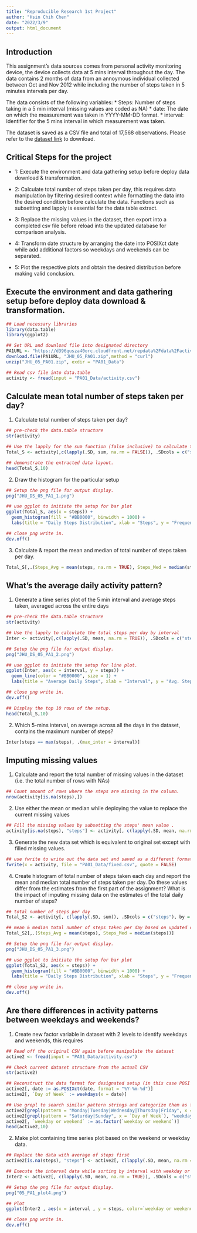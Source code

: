 ```yaml
---
title: "Reproducible Research 1st Project"
author: "Hsin Chih Chen"
date: "2022/3/9"
output: html_document
---
```



## Introduction 

This assignment's data sources comes from personal activity monitoring device, 
the device collects data at 5 mins interval throughout the day. The data 
contains 2 months of data from an annoymous individual collected between Oct 
and Nov 2012 while including the number of steps taken in 5 minutes intervals per day. 

The data consists of the following variables:
  * Steps: Number of steps taking in a 5 min interval (missing values are coded as NA)
  * date: The date on which the measurement was taken in YYYY-MM-DD format.
  * interval: Identifier for the 5 mins interval in which measurement was taken.

The dataset is saved as a CSV file and total of 17,568 observations. Please refer to the [dataset link](https://d396qusza40orc.cloudfront.net/repdata%2Fdata%2Factivity.zip) to download.

## Critical Steps for the project
  * 1: Execute the environment and data gathering setup before deploy data download & transformation.
  
  * 2: Calculate total number of steps taken per day, this requires data manipulation by filtering desired context while formatting the data into the desired condition before calculate the data. Functions such as subsetting and lapply is essential for the data table extract.
  
  * 3: Replace the missing values in the dataset, then export into a completed csv file before reload into the updated database for comparison analysis.
  
  * 4: Transform date structure by arranging the date into POSIXct date while add additional factors so weekdays and weekends can be separated.
  
  * 5: Plot the respective plots and obtain the desired distribution before making valid conclusion.


## Execute the environment and data gathering setup before deploy data download & transformation.

```R
## Load necessary libraries
library(data.table)
library(ggplot2)

## Set URL and download file into designated directory
PA1URL <- "https://d396qusza40orc.cloudfront.net/repdata%2Fdata%2Factivity.zip"
download.file(PA1URL, "JHU_05_PA01.zip",method = "curl")
unzip("JHU_05_PA01.zip", exdir = "PA01_Data")

## Read csv file into data.table
activity <- fread(input = "PA01_Data/activity.csv")
```

## Calculate mean total number of steps taken per day?

1. Calculate total number of steps taken per day?
```R
## pre-check the data.table structure
str(activity)

## Use the lapply for the sum function (false inclusive) to calculate the total steps per day. 
Total_S <- activity[,c(lapply(.SD, sum, na.rm = FALSE)), .SDcols = c("steps"), by = .(date)]

## demonstrate the extracted data layout.
head(Total_S,10)
```

2. Draw the histogram for the particular setup
```r
## Setup the png file for output display.
png("JHU_DS_05_PA1_1.png")

## use ggplot to initiate the setup for bar plot
ggplot(Total_S, aes(x = steps)) +
  geom_histogram(fill = "#BB0000", binwidth = 1000) +
  labs(title = "Daily Steps Distribution", xlab = "Steps", y = "Frequency")

## close png write in.
dev.off()
```

3. Calculate & report the mean and median of total number of steps taken per day.
```r
Total_S[,.(Steps_Avg = mean(steps, na.rm = TRUE), Steps_Med = median(steps, na.rm = TRUE))]
```

## What's the average daily activity pattern?

1. Generate a time series plot of the 5 min interval and average steps taken, averaged across the entire days

```r
## pre-check the data.table structure
str(activity)

## Use the lapply to calculate the total steps per day by interval 
Inter <- activity[,c(lapply(.SD, mean, na.rm = TRUE)), .SDcols = c("steps"), by = .(interval)]

## Setup the png file for output display.
png("JHU_DS_05_PA1_2.png")

## use ggplot to initiate the setup for line plot.
ggplot(Inter, aes(x = interval, y = steps)) +
  geom_line(color = "#BB0000", size = 1) +
  labs(title = "Average Daily Steps", xlab = "Interval", y = "Avg. Steps per Day")

## close png write in.
dev.off()

## Display the top 10 rows of the setup.
head(Total_S,10)
```
2. Which 5-mins interval, on average across all the days in the dataset, contains the maximum number of steps?
```r
Inter[steps == max(steps), .(max_inter = interval)]
```

## Imputing missing values

1. Calculate and report the total number of missing values in the dataset (i.e. the total number of rows with NAs)

```r
## Count amount of rows where the steps are missing in the column.
nrow(activity[is.na(steps),])
```

2. Use either the mean or median while deploying the value to replace the current missing values

```R
## Fill the missing values by subsetting the steps' mean value .
activity[is.na(steps), "steps"] <- activity[, c(lapply(.SD, mean, na.rm = TRUE)), .SDcols = c("steps")]
```

3. Generate the new data set which is equivalent to original set except with filled missing values.

```r
## use fwrite to write out the data set and saved as a different format
fwrite(x = activity, file = "PA01_Data/fixed.csv", quote = FALSE)
```

4. Create histogram of total number of steps taken each day and report the mean and median total number of steps taken per day. Do these values differ from the estimates from the first part of the assignment? What is the impact of imputing missing data on the estimates of the total daily number of steps?

```r
## total number of steps per day
Total_S2 <- activity[, c(lapply(.SD, sum)), .SDcols = c("steps"), by = .(date)]

## mean & median total number of steps taken per day based on updated data
Total_S2[,.(Steps_Avg = mean(steps), Steps_Med = median(steps))]

## Setup the png file for output display.
png("JHU_DS_05_PA1_3.png")

## use ggplot to initiate the setup for bar plot
ggplot(Total_S2, aes(x = steps)) +
  geom_histogram(fill = "#BB0000", binwidth = 1000) +
  labs(title = "Daily Steps Distribution", xlab = "Steps", y = "Frequency")

## close png write in.
dev.off()
```

## Are there differences in activity patterns between weekdays and weekends?

1. Create new factor variable in dataset with 2 levels to identify weekdays and weekends, this requires

```r
## Read off the original CSV again before manipulate the dataset
active2 <- fread(input = "PA01_Data/activity.csv")

## Check current dataset structure from the actual CSV
str(active2)

## Reconstruct the data format for designated setup (in this case POSI date)
active2[, date := as.POSIXct(date, format = "%Y-%m-%d")]
active2[, `Day of Week` := weekdays(x = date)]

## Use grepl to search similar pattern strings and categorize them as factors
active2[grepl(pattern = "Monday|Tuesday|Wednesday|Thursday|Friday", x = `Day of Week`), "weekday or weekend"] <- "weekday"
active2[grepl(pattern = "Saturday|Sunday", x = `Day of Week`), "weekday or weekend"] <- "weekend"
active2[, `weekday or weekend` := as.factor(`weekday or weekend`)]
head(active2,10)
```

2. Make plot containing time series plot based on the weekend or weekday data.

```r
## Replace the data with average of steps first
active2[is.na(steps), "steps"] <- active2[, c(lapply(.SD, mean, na.rm = TRUE)), .SDcols = c("steps")]

## Execute the interval data while sorting by interval with weekday or weekend
Inter2 <- active2[, c(lapply(.SD, mean, na.rm = TRUE)), .SDcols = c("steps"), by = .(interval, `weekday or weekend`)] 

## Setup the png file for output display.
png("05_PA1_plot4.png")

## Plot
ggplot(Inter2 , aes(x = interval , y = steps, color=`weekday or weekend`)) + geom_line() + labs(title = "Avg. Daily Steps by Week Type", x = "Interval", y = "No. of Steps") + facet_wrap(~`weekday or weekend` , ncol = 1, nrow=2)

## close png write in.
dev.off()
```
